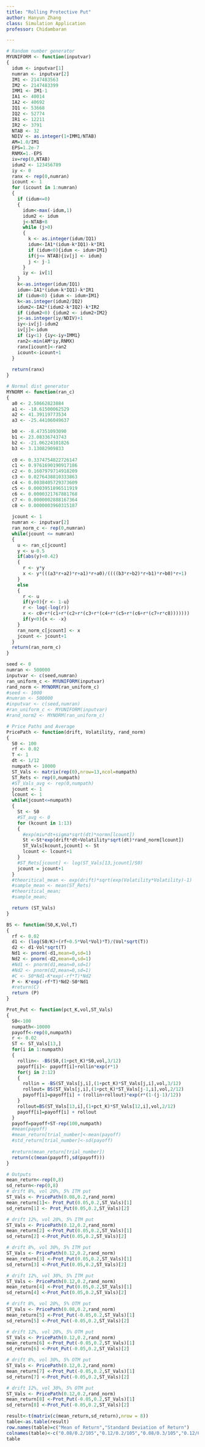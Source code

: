 ```yaml
---
title: "Rolling Protective Put"
author: Hanyun Zhang
class: Simulation Application
professor: Chidambaran

---
```


```r
# Random number generator
MYUNIFORM <- function(inputvar)
{
  idum <- inputvar[1]
  numran <- inputvar[2]
  IM1 <- 2147483563
  IM2 <- 2147483399
  IMM1 <- IM1-1
  IA1 <- 40014
  IA2 <- 40692
  IQ1 <- 53668 
  IQ2 <- 52774
  IR1 <- 12211
  IR2 <- 3791
  NTAB <- 32
  NDIV <- as.integer(1+IMM1/NTAB)
  AM=1.0/IM1
  EPS=1.2e-7
  RNMX=1.-EPS
  iv=rep(0,NTAB)
  idum2 <- 123456789
  iy <- 0
  ranx <- rep(0,numran)
  icount <- 1
  for (icount in 1:numran)
  {
    if (idum<=0)
    {
      idum<-max(-idum,1)
      idum2 <- idum
      j<-NTAB+8
      while (j>0)
      {
        k <- as.integer(idum/IQ1)
        idum<-IA1*(idum-k*IQ1)-k*IR1
        if (idum<0){idum <- idum+IM1}
        if(j<= NTAB){iv[j] <- idum}
        j <- j-1
      }
      iy <- iv[1]
    }
    k<-as.integer(idum/IQ1)
    idum<-IA1*(idum-k*IQ1)-k*IR1
    if (idum<0) {idum <- idum+IM1}
    k<-as.integer(idum2/IQ2)
    idum2<-IA2*(idum2-k*IQ2)-k*IR2
    if (idum2<0) {idum2 <- idum2+IM2}
    j<-as.integer(iy/NDIV)+1
    iy<-iv[j]-idum2
    iv[j]<-idum
    if (iy<1) {iy<-iy+IMM1}
    ran2<-min(AM*iy,RNMX)
    ranx[icount]<-ran2
    icount<-icount+1
  }
  
  return(ranx)
}
```


```r
# Normal dist generator
MYNORM <- function(ran_c)
{
  a0 <- 2.50662823884
  a1 <- -18.61500062529
  a2 <- 41.39119773534
  a3 <- -25.44106049637

  b0 <- -8.47351093090
  b1 <- 23.08336743743
  b2 <- -21.06224101826
  b3 <- 3.13082909833
  
  c0 <- 0.3374754822726147
  c1 <- 0.9761690190917186
  c2 <- 0.1607979714918209
  c3 <- 0.0276438810333863
  c4 <- 0.0038405729373609
  c5 <- 0.0003951896511919
  c6 <- 0.0000321767881768
  c7 <- 0.0000002888167364
  c8 <- 0.0000003960315187
  
  jcount <- 1
  numran <- inputvar[2]
  ran_norm_c <- rep(0,numran)
  while(jcount <= numran)
  {
    u <- ran_c[jcount]
    y <- u-0.5
    if(abs(y)<0.42)
    {
      r <- y*y
      x <- y*(((a3*r+a2)*r+a1)*r+a0)/((((b3*r+b2)*r+b1)*r+b0)*r+1)
    }
    else
    {
      r <- u
      if(y>0){r <- 1-u}
      r <- log(-log(r))
      x <- c0+r*(c1+r*(c2+r*(c3+r*(c4+r*(c5+r*(c6+r*(c7+r*c8)))))))
      if(y<0){x <- -x}
    }
    ran_norm_c[jcount] <- x
    jcount <- jcount+1
  } 
  return(ran_norm_c)
}
```

```r
seed <- 0
numran <- 500000
inputvar <- c(seed,numran)
ran_uniform_c <- MYUNIFORM(inputvar)
rand_norm <- MYNORM(ran_uniform_c)
#seed <- 1000
#numran <- 500000
#inputvar <- c(seed,numran)
#ran_uniform_c <- MYUNIFORM(inputvar)
#rand_norm2 <- MYNORM(ran_uniform_c)
```

```r
# Price Paths and Average
PricePath <- function(drift, Volatility, rand_norm)
{
  S0 <- 100
  rf <- 0.02
  T <- 1
  dt <- 1/12
  numpath <- 10000
  ST_Vals <- matrix(rep(0),nrow=13,ncol=numpath)
  ST_Rets <- rep(0,numpath)
  #ST_Vals_avg <- rep(0,numpath)
  jcount <- 1
  lcount <- 1
  while(jcount<=numpath)
  {
    St <- S0
    #ST_avg <- 0
    for (kcount in 1:13)
    {
      #exp(miu*dt+sigma*sqrt(dt)*normn[lcount])
      St <-St*exp(drift*dt+Volatility*sqrt(dt)*rand_norm[lcount])
      ST_Vals[kcount,jcount] <- St
      lcount <- lcount+1
    }
    #ST_Rets[jcount] <- log(ST_Vals[13,jcount]/S0)
    jcount = jcount+1
  }
  #theoritical_mean <- exp(drift)*sqrt(exp(Volatility*Volatility)-1)
  #sample_mean <- mean(ST_Rets)
  #theoritical_mean;
  #sample_mean;

  return (ST_Vals)
}
```

```r
BS <- function(S0,K,Vol,T)
{
  rf <- 0.02
  d1 <- (log(S0/K)+(rf+0.5*Vol*Vol)*T)/(Vol*sqrt(T))
  d2 <- d1-Vol*sqrt(T)
  Nd1 <- pnorm(-d1,mean=0,sd=1)
  Nd2 <- pnorm(-d2,mean=0,sd=1)
  #Nd1 <- pnorm(d1,mean=0,sd=1)
  #Nd2 <- pnorm(d2,mean=0,sd=1)
  #C <- S0*Nd1-K*exp(-rf*T)*Nd2
  P <- K*exp(-rf*T)*Nd2-S0*Nd1
  #return(C)
  return (P)
}
```

```r

Prot_Put <- function(pct_K,vol,ST_Vals)
{
  S0<-100
  numpath<-10000
  payoff<-rep(0,numpath)
  r <- 0.02
  ST <- ST_Vals[13,]
  for(i in 1:numpath)
  {
    rollin<- -BS(S0,(1+pct_K)*S0,vol,3/12)
    payoff[i]<- payoff[i]+rollin*exp(r*1) 
    for(j in 2:12)
    {
      rollin = -BS(ST_Vals[j,i],(1+pct_K)*ST_Vals[j,i],vol,3/12)
      rollout= BS(ST_Vals[j,i],(1+pct_K)*ST_Vals[j-1,i],vol,2/12)
      payoff[i]=payoff[i] + (rollin+rollout)*exp(r*(1-(j-1)/12))
    }
    rollout=BS(ST_Vals[13,i],(1+pct_K)*ST_Vals[12,i],vol,2/12)
    payoff[i]=payoff[i] + rollout
  }
  payoff=payoff+ST-rep(100,numpath)
  #mean(payoff)
  #mean_return[trial_number]<-mean(payoff)
  #std_return[trial_number]<-sd(payoff)
  
  #return(mean_return[trial_number])
  return(c(mean(payoff),sd(payoff)))
}

```

```r
# Outputs
mean_return<-rep(0,8)
sd_return<-rep(0,8)
# drift 8%, vol 20%, 5% ITM put
ST_Vals <- PricePath(0.08,0.2,rand_norm)
mean_return[1]<- Prot_Put(0.05,0.2,ST_Vals)[1]
sd_return[1] <- Prot_Put(0.05,0.2,ST_Vals)[2]

# drift 12%, vol 20%, 5% ITM put
ST_Vals <- PricePath(0.12,0.2,rand_norm)
mean_return[2] <-Prot_Put(0.05,0.2,ST_Vals)[1]
sd_return[2] <-Prot_Put(0.05,0.2,ST_Vals)[2]

# drift 8%, vol 30%, 5% ITM put
ST_Vals <- PricePath(0.12,0.2,rand_norm)
mean_return[3] <-Prot_Put(0.05,0.2,ST_Vals)[1]
sd_return[3] <-Prot_Put(0.05,0.2,ST_Vals)[2]

# drift 12%, vol 30%, 5% ITM put
ST_Vals <- PricePath(0.12,0.2,rand_norm)
mean_return[4] <-Prot_Put(0.05,0.2,ST_Vals)[1]
sd_return[4] <-Prot_Put(0.05,0.2,ST_Vals)[2]

# drift 8%, vol 20%, 5% OTM put
ST_Vals <- PricePath(0.08,0.2,rand_norm)
mean_return[5] <-Prot_Put(-0.05,0.2,ST_Vals)[1]
sd_return[5] <-Prot_Put(-0.05,0.2,ST_Vals)[2]

# drift 12%, vol 20%, 5% OTM put
ST_Vals <- PricePath(0.12,0.2,rand_norm)
mean_return[6] <-Prot_Put(-0.05,0.2,ST_Vals)[1]
sd_return[6] <-Prot_Put(-0.05,0.2,ST_Vals)[2]

# drift 8%, vol 30%, 5% OTM put
ST_Vals <- PricePath(0.12,0.2,rand_norm)
mean_return[7] <-Prot_Put(-0.05,0.2,ST_Vals)[1]
sd_return[7] <-Prot_Put(-0.05,0.2,ST_Vals)[2]

# drift 12%, vol 30%, 5% OTM put
ST_Vals <- PricePath(0.12,0.2,rand_norm)
mean_return[8] <-Prot_Put(-0.05,0.2,ST_Vals)[1]
sd_return[8] <-Prot_Put(-0.05,0.2,ST_Vals)[2]

result<-t(matrix(c(mean_return,sd_return),nrow = 8))
table<-as.table(result)
row.names(table)=c("Mean of Return","Standard Deviation of Return")
colnames(table)<-c("0.08/0.2/105","0.12/0.2/105","0.08/0.3/105","0.12/0.3/105","0.08/0.2/95","0.12/0.2/95","0.08/0.3/95","0.12/0.3/95")
table

```

